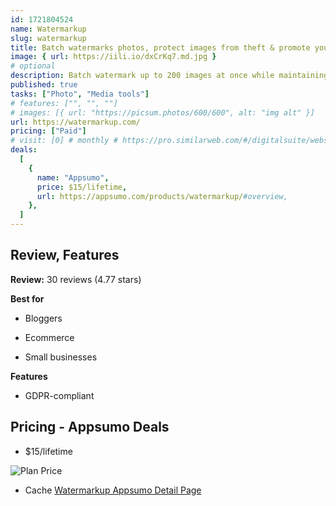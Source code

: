 ```yaml
---
id: 1721804524
name: Watermarkup
slug: watermarkup
title: Batch watermarks photos, protect images from theft & promote your brand with customizable watermarks
image: { url: https://iili.io/dxCrKq7.md.jpg }
# optional
description: Batch watermark up to 200 images at once while maintaining original quality. Customize watermarks with adjustable opacity, position, and tiling options for enhanced protection and branding
published: true
tasks: ["Photo", "Media tools"]
# features: ["", "", ""]
# images: [{ url: "https://picsum.photos/600/600", alt: "img alt" }]
url: https://watermarkup.com/
pricing: ["Paid"]
# visit: [0] # monthly # https://pro.similarweb.com/#/digitalsuite/websiteanalysis/home
deals:
  [
    {
      name: "Appsumo",
      price: $15/lifetime,
      url: https://appsumo.com/products/watermarkup/#overview,
    },
  ]
---
```


## Review, Features

**Review:** 30 reviews (4.77 stars)

**Best for**

- Bloggers

- Ecommerce

- Small businesses

**Features**

- GDPR-compliant

## Pricing - Appsumo Deals

- $15/lifetime

<Img src="https://iili.io/dxzzbCF.png" alt="Plan Price" />

- Cache [Watermarkup Appsumo Detail Page](https://iili.io/dxzIxaf.png)
